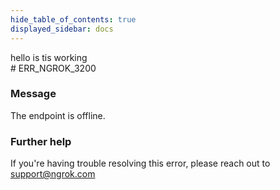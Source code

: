```yaml
---
hide_table_of_contents: true
displayed_sidebar: docs
---
```


<div>hello is tis working</div>
# ERR_NGROK_3200

### Message

The endpoint <InlineCode><EndpointUrlOrigin fallback="HOSTNAME" /></InlineCode> is offline.

<ErrorDetails error="err_ngrok_3200" />

### Further help

If you're having trouble resolving this error, please reach out to [support@ngrok.com](mailto:support@ngrok.com?subject=Help%20with%20ERR_NGROK_3200)
